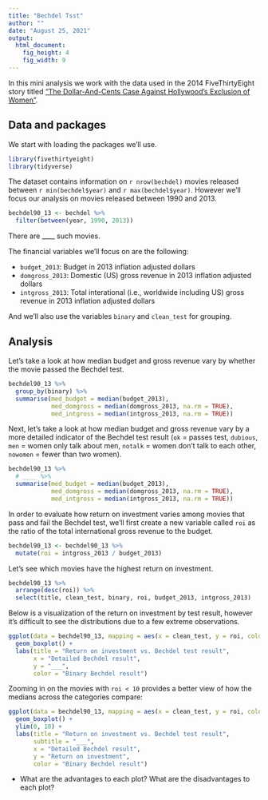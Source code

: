```yaml
---
title: "Bechdel Tsst"
author: ""
date: "August 25, 2021"
output: 
  html_document: 
    fig_height: 4
    fig_width: 9
---
```


In this mini analysis we work with the data used in the 2014 FiveThirtyEight story titled ["The Dollar-And-Cents Case Against Hollywood’s Exclusion of Women"](https://fivethirtyeight.com/features/the-dollar-and-cents-case-against-hollywoods-exclusion-of-women/).

## Data and packages

We start with loading the packages we'll use.

```r
library(fivethirtyeight)
library(tidyverse)
```

The dataset contains information on `r nrow(bechdel)` movies released between `r min(bechdel$year)` and `r max(bechdel$year)`. However we'll focus our analysis on movies released between 1990 and 2013.

```r
bechdel90_13 <- bechdel %>% 
  filter(between(year, 1990, 2013))
```

There are ____ such movies. 

The financial variables we'll focus on are the following:

- `budget_2013`: Budget in 2013 inflation adjusted dollars
- `domgross_2013`: Domestic (US) gross revenue in 2013 inflation adjusted dollars
- `intgross_2013`: Total interational (i.e., worldwide including US) gross revenue in 2013 inflation adjusted dollars

And we'll also use the variables `binary` and `clean_test` for grouping.

## Analysis

Let's take a look at how median budget and gross revenue vary by whether the movie passed the Bechdel test.

```r
bechdel90_13 %>%
  group_by(binary) %>%
  summarise(med_budget = median(budget_2013),
            med_domgross = median(domgross_2013, na.rm = TRUE),
            med_intgross = median(intgross_2013, na.rm = TRUE))
```

Next, let's take a look at how median budget and gross revenue vary by a more detailed indicator of the Bechdel test result (`ok` = passes test, `dubious`, `men` = women only talk about men, `notalk` = women don't talk to each other, `nowomen` = fewer than two women).

```r
bechdel90_13 %>%
  # ____ %>%
  summarise(med_budget = median(budget_2013),
            med_domgross = median(domgross_2013, na.rm = TRUE),
            med_intgross = median(intgross_2013, na.rm = TRUE))
```

In order to evaluate how return on investment varies among movies that pass and fail the Bechdel test, we'll  first create a new variable called `roi` as the ratio of the total international gross revenue to the budget.

```r
bechdel90_13 <- bechdel90_13 %>%
  mutate(roi = intgross_2013 / budget_2013)
```

Let's see which movies have the highest return on investment.

```r
bechdel90_13 %>%
  arrange(desc(roi)) %>% 
  select(title, clean_test, binary, roi, budget_2013, intgross_2013)
```

Below is a visualization of the return on investment by test result, however it's difficult to see the distributions due to a few extreme observations.

```r
ggplot(data = bechdel90_13, mapping = aes(x = clean_test, y = roi, color = binary)) +
  geom_boxplot() +
  labs(title = "Return on investment vs. Bechdel test result",
       x = "Detailed Bechdel result",
       y = "___",
       color = "Binary Bechdel result")
```

Zooming in on the movies with `roi < 10` provides a better view of how the medians across the categories compare:

```r
ggplot(data = bechdel90_13, mapping = aes(x = clean_test, y = roi, color = binary)) +
  geom_boxplot() +
  ylim(0, 10) +
  labs(title = "Return on investment vs. Bechdel test result",
       subtitle = "___",
       x = "Detailed Bechdel result",
       y = "Return on investment",
       color = "Binary Bechdel result")
```


- What are the advantages to each plot? What are the disadvantages to each plot?